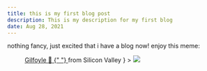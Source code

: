 ```yaml
---
title: this is my first blog post
description: This is my description for my first blog
date: Aug 28, 2021
---
```


nothing fancy, just excited that i have a blog now! enjoy this meme:

<Figure
  width={750}
  height={500}
  desc={
    <div>
      <a
        href="https://silicon-valley.fandom.com/wiki/Bertram_Gilfoyle"
        target="_blank"
      >
      Gilfoyle 👹 {" "}
      </a>
      from Silicon Valley 
    </div>
  }
>
  <Image src="/images/hello/meme.jpeg" />
</Figure>
